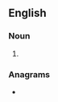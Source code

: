 ==English==

===Noun===
{{head|en|noun plural form}}

# {{plural of|Ronbot|lang=en}}

===Anagrams===
* {{anagrams|en|Bortons}}
